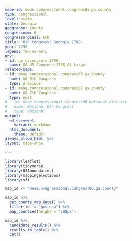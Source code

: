 ```yaml
---
meae-id: meae.congressional.congress06.ga.county
type: congressional
level: state
state: Georgia
geography: county
congressnum: 6
congressordinal: 6th
title: '6th Congress: Georgia 1798'
year: 1798
legend: fed-vs-anti
nnv:
- id: ga.uscongress.1798
  name: GA US Congress 1798 At Large
related-maps:
- id: meae.congressional.congress05.ga.county
  name: GA 5th Congress
  type: previous
- id: meae.congressional.congress07.ga.county
  name: GA 7th Congress
  type: next
# - id: meae.congressional.congress06.national.district
#   name: National 6th Congress
#   type: national
output:
  md_document:
    variant: markdown
  html_document:
    theme: default
always_allow_html: yes
layout: maps-show

---
```


```r
library(leaflet)
library(tidyverse)
library(USAboundaries)
library(mappingelections)
library(sf)

map_id <- "meae.congressional.congress06.ga.county"
```

<div class="map">

```r
map_id %>%
  get_county_map_data() %>%
  filter(id != "gas_nca") %>% 
  map_counties(height = "500px")
```

</div>

<div class="results-table">

```r
map_id %>%
  candidate_results() %>%
  results_to_table() %>%
  cat()
```

</div>
